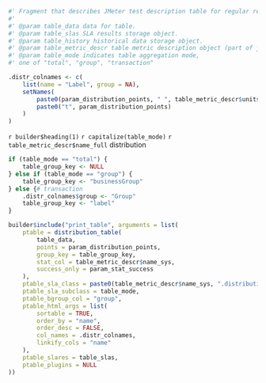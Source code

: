 ```r

#' Fragment that describes JMeter test description table for regular report.
#' 
#' @param table_data data for table.
#' @param table_slas SLA results storage object.
#' @param table_history historical data storage object.
#' @param table_metric_descr table metric description object (part of jmeter schema).
#' @param table_mode indicates table aggregation mode, 
#' one of "total", "group", "transaction"

.distr_colnames <- c(
    list(name = "Label", group = NA),
    setNames(
        paste0(param_distribution_points, " ", table_metric_descr$units),
        paste0("t", param_distribution_points)
    )
)
```

`r builder$heading(1)` `r capitalize(table_mode)` `r table_metric_descr$name_full` distribution

```r
if (table_mode == "total") {
    table_group_key <- NULL
} else if (table_mode == "group") {
    table_group_key <- "businessGroup"
} else {# transaction
    .distr_colnames$group <- "Group"
    table_group_key <- "label"
}

builder$include("print_table", arguments = list(
    ptable = distribution_table(
        table_data, 
        points = param_distribution_points,
        group_key = table_group_key,
        stat_col = table_metric_descr$name_sys,
        success_only = param_stat_success
    ),
    ptable_sla_class = paste0(table_metric_descr$name_sys, ".distribution"),
    ptable_sla_subclass = table_mode,
    ptable_bgroup_col = "group",
    ptable_html_args = list(
        sortable = TRUE,
        order_by = "name",
        order_desc = FALSE,
        col_names = .distr_colnames,
        linkify_cols = "name"
    ),
    ptable_slares = table_slas,
    ptable_plugins = NULL
))
```
